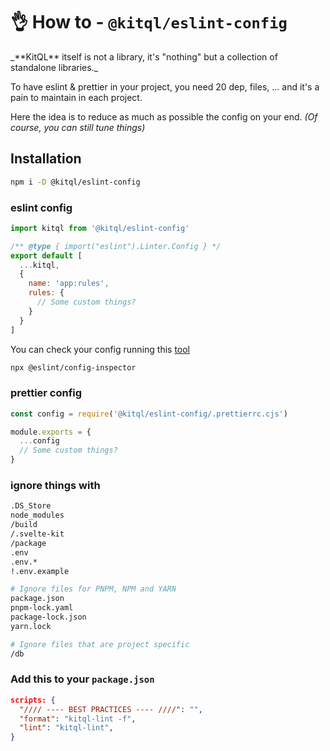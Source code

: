 
# 👌 How to - `@kitql/eslint-config`

<Callout type="info" emoji="💡">
  _**KitQL** itself is not a library, it's "nothing" but a collection of standalone libraries._
</Callout>

To have eslint & prettier in your project, you need 20 dep, files, ... and it's a pain to maintain
in each project.

Here the idea is to reduce as much as possible the config on your end. _(Of course, you can still
tune things)_

## Installation

```sh npm2yarn
npm i -D @kitql/eslint-config
```

### eslint config

```js filename="eslint.config.js"
import kitql from '@kitql/eslint-config'

/** @type { import("eslint").Linter.Config } */
export default [
  ...kitql,
  {
    name: 'app:rules',
    rules: {
      // Some custom things?
    }
  }
]
```

You can check your config running this [tool](https://github.com/eslint/config-inspector)

```bash
npx @eslint/config-inspector
```

### prettier config

```js filename=".prettierrc.cjs"
const config = require('@kitql/eslint-config/.prettierrc.cjs')

module.exports = {
  ...config
  // Some custom things?
}
```

### ignore things with

```bash filename=".prettierignore"
.DS_Store
node_modules
/build
/.svelte-kit
/package
.env
.env.*
!.env.example

# Ignore files for PNPM, NPM and YARN
package.json
pnpm-lock.yaml
package-lock.json
yarn.lock

# Ignore files that are project specific
/db
```

### Add this to your `package.json`

```json filename="package.json"
scripts: {
  "//// ---- BEST PRACTICES ---- ////": "",
  "format": "kitql-lint -f",
  "lint": "kitql-lint",
}
```
